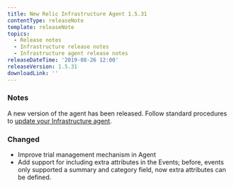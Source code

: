 ```yaml
---
title: New Relic Infrastructure Agent 1.5.31
contentType: releaseNote
template: releaseNote
topics:
  - Release notes
  - Infrastructure release notes
  - Infrastructure agent release notes
releaseDateTime: '2019-08-26 12:00'
releaseVersion: 1.5.31
downloadLink: ''
---
```


### Notes

A new version of the agent has been released. Follow standard procedures to [update your Infrastructure agent](/docs/infrastructure/new-relic-infrastructure/installation/update-infrastructure-agent).

### Changed

* Improve trial management mechanism in Agent
* Add support for including extra attributes in the Events; before, events only supported a summary and category field, now extra attributes can be defined.
